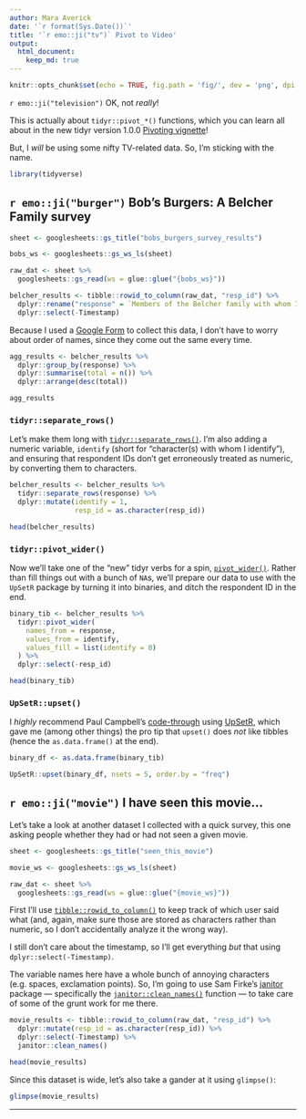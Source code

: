 ```yaml
---
author: Mara Averick
date: '`r format(Sys.Date())`'
title: '`r emo::ji("tv")` Pivot to Video'
output:
  html_document:
    keep_md: true
---
```


```r
knitr::opts_chunk$set(echo = TRUE, fig.path = 'fig/', dev = 'png', dpi = 144, fig.retina = 2)
```

`r emo::ji("television")` OK, not _really_! 

This is actually about `tidyr::pivot_*()` functions, which you can learn all
about in the new tidyr version 1.0.0 [Pivoting
vignette](https://tidyr.tidyverse.org/articles/pivot.html)! 

But, I *will* be using some nifty TV-related data. So, I'm sticking
with the name.

```r
library(tidyverse)
```


## `r emo::ji("burger")` Bob's Burgers: A Belcher Family survey

```r
sheet <- googlesheets::gs_title("bobs_burgers_survey_results")

bobs_ws <- googlesheets::gs_ws_ls(sheet)
```

```r
raw_dat <- sheet %>% 
  googlesheets::gs_read(ws = glue::glue("{bobs_ws}"))
```


```r
belcher_results <- tibble::rowid_to_column(raw_dat, "resp_id") %>%
  dplyr::rename("response" = `Members of the Belcher family with whom I identify (select all that apply)`) %>%
  dplyr::select(-Timestamp)
```

Because I used a [Google Form](https://docs.google.com/forms/d/e/1FAIpQLScYLAkzDzEOWvXrn601Vt79S6DsKLkv12NUsqbo72j1fmapWA/viewform) to collect this data, I don't have to worry about
order of names, since they come out the same every time.

```r
agg_results <- belcher_results %>%
  dplyr::group_by(response) %>%
  dplyr::summarise(total = n()) %>%
  dplyr::arrange(desc(total))

agg_results
```

### `tidyr::separate_rows()`

Let's make them long with
[`tidyr::separate_rows()`](https://tidyr.tidyverse.org/dev/reference/separate_rows.html).
I'm also adding a numeric variable, `identify` (short for "character(s) with
whom I identify"), and ensuring that respondent IDs don't get erroneously
treated as numeric, by converting them to characters.

```r
belcher_results <- belcher_results %>%
  tidyr::separate_rows(response) %>%
  dplyr::mutate(identify = 1,
                resp_id = as.character(resp_id))

head(belcher_results)
```


### `tidyr::pivot_wider()`

Now we'll take one of the "new" tidyr verbs for a spin, [`pivot_wider()`](https://tidyr.tidyverse.org/dev/reference/pivot_wider.html). 
Rather than fill things out with a bunch of `NA`s, we'll prepare our data 
to use with the `UpSetR` package by turning it into binaries, and ditch the 
respondent ID in the end.

```r
binary_tib <- belcher_results %>%
  tidyr::pivot_wider(
    names_from = response,
    values_from = identify,
    values_fill = list(identify = 0)
  ) %>%
  dplyr::select(-resp_id)

head(binary_tib)
```

### `UpSetR::upset()`

I *highly* recommend Paul Campbell's
[code-through](https://www.cultureofinsight.com/blog/2018/01/25/2018-01-25-visualising-twitter-follower-overlap/)
using [UpSetR](https://github.com/hms-dbmi/UpSetR), which gave me (among other things) the pro tip that `upset()` does
*not* like tibbles (hence the `as.data.frame()` at the end).

```r
binary_df <- as.data.frame(binary_tib)
```

```r
UpSetR::upset(binary_df, nsets = 5, order.by = "freq")
```

## `r emo::ji("movie")` I have seen this movie...

Let's take a look at another dataset I collected with a quick survey, this one asking people whether they had or had not seen a given movie.

```r
sheet <- googlesheets::gs_title("seen_this_movie")

movie_ws <- googlesheets::gs_ws_ls(sheet)

raw_dat <- sheet %>% 
  googlesheets::gs_read(ws = glue::glue("{movie_ws}"))
```

First I'll use [`tibble::rowid_to_column()`](https://tibble.tidyverse.org/reference/rownames.html) to keep track of which user said what (and, again, make sure those are stored as characters rather than numeric, so I don't accidentally analyze it the wrong way).

I still don't care about the timestamp, so I'll get everything _but_ that using `dplyr::select(-Timestamp)`.

The variable names here have a whole bunch of annoying characters (e.g. spaces, exclamation points). So, I'm going to use Sam Firke's [janitor](https://sfirke.github.io/janitor/) package — specifically the  [`janitor::clean_names()`](https://sfirke.github.io/janitor/reference/clean_names.html) function — to take care of some of the grunt work for me there.

```r
movie_results <- tibble::rowid_to_column(raw_dat, "resp_id") %>%
  dplyr::mutate(resp_id = as.character(resp_id)) %>%
  dplyr::select(-Timestamp) %>%
  janitor::clean_names()

head(movie_results)
```

Since this dataset is wide, let's also take a gander at it using `glimpse()`:

```r
glimpse(movie_results)
```



---
<!--
```r
devtools::session_info()
```

-->


